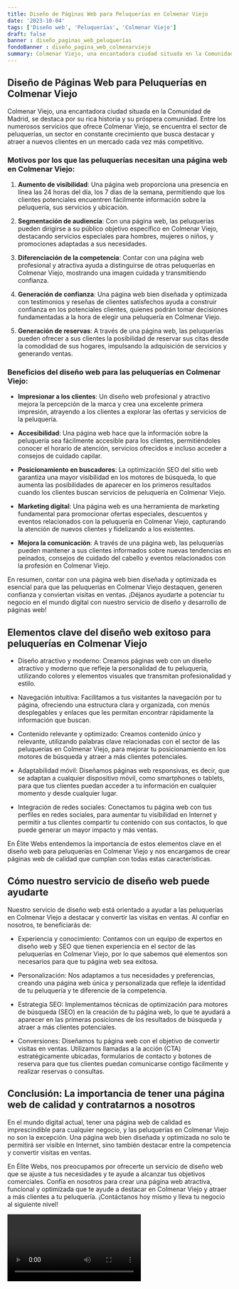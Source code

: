 ```yaml
---
title: Diseño de Páginas Web para Peluquerías en Colmenar Viejo
date: '2023-10-04'
tags: ['Diseño web', 'Peluquerías', 'Colmenar Viejo']
draft: false
banner : diseño_paginas_web_peluquerías
fondoBanner : diseño_pagina_web_colmenarviejo
summary: Colmenar Viejo, una encantadora ciudad situada en la Comunidad de Madrid, se destaca por su rica historia y su próspera comunidad. Entre los numerosos servicios que ofrece Colmenar Viejo, se encuentra el sector de peluquerías, un sector en constante crecimiento que busca destacar y atraer a nuevos clientes en un mercado cada vez más competitivo.
---
```


## Diseño de Páginas Web para Peluquerías en Colmenar Viejo

Colmenar Viejo, una encantadora ciudad situada en la Comunidad de Madrid, se destaca por su rica historia y su próspera comunidad. Entre los numerosos servicios que ofrece Colmenar Viejo, se encuentra el sector de peluquerías, un sector en constante crecimiento que busca destacar y atraer a nuevos clientes en un mercado cada vez más competitivo.

### Motivos por los que las peluquerías necesitan una página web en Colmenar Viejo:

1. **Aumento de visibilidad**: Una página web proporciona una presencia en línea las 24 horas del día, los 7 días de la semana, permitiendo que los clientes potenciales encuentren fácilmente información sobre la peluquería, sus servicios y ubicación.

2. **Segmentación de audiencia**: Con una página web, las peluquerías pueden dirigirse a su público objetivo específico en Colmenar Viejo, destacando servicios especiales para hombres, mujeres o niños, y promociones adaptadas a sus necesidades.

3. **Diferenciación de la competencia**: Contar con una página web profesional y atractiva ayuda a distinguirse de otras peluquerías en Colmenar Viejo, mostrando una imagen cuidada y transmitiendo confianza.

4. **Generación de confianza**: Una página web bien diseñada y optimizada con testimonios y reseñas de clientes satisfechos ayuda a construir confianza en los potenciales clientes, quienes podrán tomar decisiones fundamentadas a la hora de elegir una peluquería en Colmenar Viejo.

5. **Generación de reservas**: A través de una página web, las peluquerías pueden ofrecer a sus clientes la posibilidad de reservar sus citas desde la comodidad de sus hogares, impulsando la adquisición de servicios y generando ventas.

### Beneficios del diseño web para las peluquerías en Colmenar Viejo:

- **Impresionar a los clientes**: Un diseño web profesional y atractivo mejora la percepción de la marca y crea una excelente primera impresión, atrayendo a los clientes a explorar las ofertas y servicios de la peluquería.

- **Accesibilidad**: Una página web hace que la información sobre la peluquería sea fácilmente accesible para los clientes, permitiéndoles conocer el horario de atención, servicios ofrecidos e incluso acceder a consejos de cuidado capilar.

- **Posicionamiento en buscadores**: La optimización SEO del sitio web garantiza una mayor visibilidad en los motores de búsqueda, lo que aumenta las posibilidades de aparecer en los primeros resultados cuando los clientes buscan servicios de peluquería en Colmenar Viejo.

- **Marketing digital**: Una página web es una herramienta de marketing fundamental para promocionar ofertas especiales, descuentos y eventos relacionados con la peluquería en Colmenar Viejo, capturando la atención de nuevos clientes y fidelizando a los existentes.

- **Mejora la comunicación**: A través de una página web, las peluquerías pueden mantener a sus clientes informados sobre nuevas tendencias en peinados, consejos de cuidado del cabello y eventos relacionados con la profesión en Colmenar Viejo.

En resumen, contar con una página web bien diseñada y optimizada es esencial para que las peluquerías en Colmenar Viejo destaquen, generen confianza y conviertan visitas en ventas. ¡Déjanos ayudarte a potenciar tu negocio en el mundo digital con nuestro servicio de diseño y desarrollo de páginas web!

<GifSeo />

<Cta />

## Elementos clave del diseño web exitoso para peluquerías en Colmenar Viejo

- Diseño atractivo y moderno: Creamos páginas web con un diseño atractivo y moderno que refleje la personalidad de tu peluquería, utilizando colores y elementos visuales que transmitan profesionalidad y estilo.

- Navegación intuitiva: Facilitamos a tus visitantes la navegación por tu página, ofreciendo una estructura clara y organizada, con menús desplegables y enlaces que les permitan encontrar rápidamente la información que buscan.

- Contenido relevante y optimizado: Creamos contenido único y relevante, utilizando palabras clave relacionadas con el sector de las peluquerías en Colmenar Viejo, para mejorar tu posicionamiento en los motores de búsqueda y atraer a más clientes potenciales.

- Adaptabilidad móvil: Diseñamos páginas web responsivas, es decir, que se adaptan a cualquier dispositivo móvil, como smartphones o tablets, para que tus clientes puedan acceder a tu información en cualquier momento y desde cualquier lugar.

- Integración de redes sociales: Conectamos tu página web con tus perfiles en redes sociales, para aumentar tu visibilidad en Internet y permitir a tus clientes compartir tu contenido con sus contactos, lo que puede generar un mayor impacto y más ventas.

En Élite Webs entendemos la importancia de estos elementos clave en el diseño web para peluquerías en Colmenar Viejo y nos encargamos de crear páginas web de calidad que cumplan con todas estas características. 

## Cómo nuestro servicio de diseño web puede ayudarte

Nuestro servicio de diseño web está orientado a ayudar a las peluquerías en Colmenar Viejo a destacar y convertir las visitas en ventas. Al confiar en nosotros, te beneficiarás de:

- Experiencia y conocimiento: Contamos con un equipo de expertos en diseño web y SEO que tienen experiencia en el sector de las peluquerías en Colmenar Viejo, por lo que sabemos qué elementos son necesarios para que tu página web sea exitosa.

- Personalización: Nos adaptamos a tus necesidades y preferencias, creando una página web única y personalizada que refleje la identidad de tu peluquería y te diferencie de la competencia.

- Estrategia SEO: Implementamos técnicas de optimización para motores de búsqueda (SEO) en la creación de tu página web, lo que te ayudará a aparecer en las primeras posiciones de los resultados de búsqueda y atraer a más clientes potenciales.

- Conversiones: Diseñamos tu página web con el objetivo de convertir visitas en ventas. Utilizamos llamadas a la acción (CTA) estratégicamente ubicadas, formularios de contacto y botones de reserva para que tus clientes puedan comunicarse contigo fácilmente y realizar reservas o consultas.

## Conclusión: La importancia de tener una página web de calidad y contratarnos a nosotros

En el mundo digital actual, tener una página web de calidad es imprescindible para cualquier negocio, y las peluquerías en Colmenar Viejo no son la excepción. Una página web bien diseñada y optimizada no solo te permitirá ser visible en Internet, sino también destacar entre la competencia y convertir visitas en ventas.

En Élite Webs, nos preocupamos por ofrecerte un servicio de diseño web que se ajuste a tus necesidades y te ayude a alcanzar tus objetivos comerciales. Confía en nosotros para crear una página web atractiva, funcional y optimizada que te ayude a destacar en Colmenar Viejo y atraer a más clientes a tu peluquería. ¡Contáctanos hoy mismo y lleva tu negocio al siguiente nivel!

<Video />

<CtaBot job='Peluquerías' city='Colmenar Viejo'/>

<Gmaps query='Colmenar Viejo+españa+maps' />
